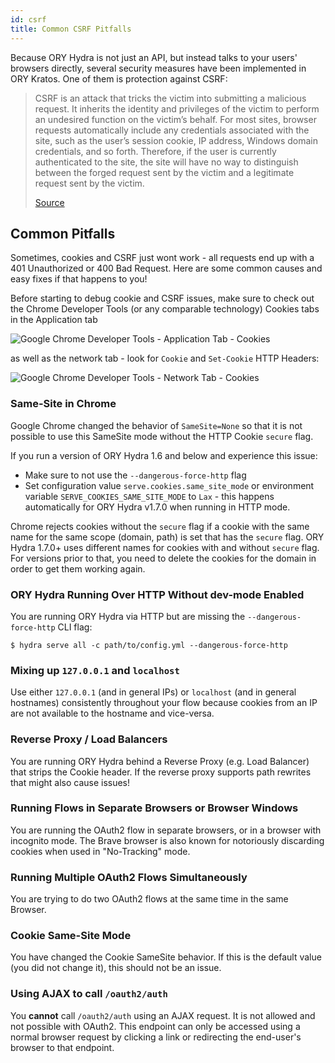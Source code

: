 ```yaml
---
id: csrf
title: Common CSRF Pitfalls
---
```


Because ORY Hydra is not just an API, but instead talks to your users' browsers
directly, several security measures have been implemented in ORY Kratos. One of
them is protection against CSRF:

> CSRF is an attack that tricks the victim into submitting a malicious request.
> It inherits the identity and privileges of the victim to perform an undesired
> function on the victim’s behalf. For most sites, browser requests
> automatically include any credentials associated with the site, such as the
> user’s session cookie, IP address, Windows domain credentials, and so forth.
> Therefore, if the user is currently authenticated to the site, the site will
> have no way to distinguish between the forged request sent by the victim and a
> legitimate request sent by the victim.
>
> [Source](https://owasp.org/www-community/attacks/csrf)

## Common Pitfalls

Sometimes, cookies and CSRF just wont work - all requests end up with a 401
Unauthorized or 400 Bad Request. Here are some common causes and easy fixes if
that happens to you!

Before starting to debug cookie and CSRF issues, make sure to check out the
Chrome Developer Tools (or any comparable technology) Cookies tabs in the
Application tab

![Google Chrome Developer Tools - Application Tab - Cookies](../images/csrf_app_tab.png)

as well as the network tab - look for `Cookie` and `Set-Cookie` HTTP Headers:

![Google Chrome Developer Tools - Network Tab - Cookies](../images/csrf_network_tab.png)

### Same-Site in Chrome

Google Chrome changed the behavior of `SameSite=None` so that it is not possible
to use this SameSite mode without the HTTP Cookie `secure` flag.

If you run a version of ORY Hydra 1.6 and below and experience this issue:

- Make sure to not use the `--dangerous-force-http` flag
- Set configuration value `serve.cookies.same_site_mode` or environment variable
  `SERVE_COOKIES_SAME_SITE_MODE` to `Lax` - this happens automatically for ORY
  Hydra v1.7.0 when running in HTTP mode.

Chrome rejects cookies without the `secure` flag if a cookie with the same name
for the same scope (domain, path) is set that has the `secure` flag. ORY Hydra
1.7.0+ uses different names for cookies with and without `secure` flag. For
versions prior to that, you need to delete the cookies for the domain in order
to get them working again.

### ORY Hydra Running Over HTTP Without dev-mode Enabled

You are running ORY Hydra via HTTP but are missing the `--dangerous-force-http`
CLI flag:

```
$ hydra serve all -c path/to/config.yml --dangerous-force-http
```

### Mixing up `127.0.0.1` and `localhost`

Use either `127.0.0.1` (and in general IPs) or `localhost` (and in general
hostnames) consistently throughout your flow because cookies from an IP are not
available to the hostname and vice-versa.

### Reverse Proxy / Load Balancers

You are running ORY Hydra behind a Reverse Proxy (e.g. Load Balancer) that
strips the Cookie header. If the reverse proxy supports path rewrites that might
also cause issues!

### Running Flows in Separate Browsers or Browser Windows

You are running the OAuth2 flow in separate browsers, or in a browser with
incognito mode. The Brave browser is also known for notoriously discarding
cookies when used in "No-Tracking" mode.

### Running Multiple OAuth2 Flows Simultaneously

You are trying to do two OAuth2 flows at the same time in the same Browser.

### Cookie Same-Site Mode

You have changed the Cookie SameSite behavior. If this is the default value (you
did not change it), this should not be an issue.

### Using AJAX to call `/oauth2/auth`

You **cannot** call `/oauth2/auth` using an AJAX request. It is not allowed and
not possible with OAuth2. This endpoint can only be accessed using a normal
browser request by clicking a link or redirecting the end-user's browser to that
endpoint.

